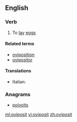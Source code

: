 ==English==

===Verb===
{{en-verb}}

# {{context|intransitive}} To [[lay]] [[eggs]]

====Related terms====
* [[oviposition]]
* [[ovipositor]]

====Translations====
{{trans-top|oviposit}}
* Italian: {{t-|it|ovideporre}}
{{trans-mid}}
{{trans-bottom}}

===Anagrams===
* [[poivoits#English|poivoits]]

[[ml:oviposit]]
[[vi:oviposit]]
[[zh:oviposit]]